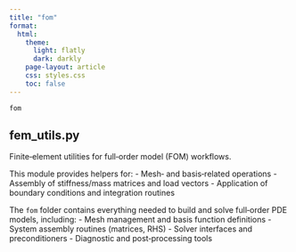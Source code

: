 ```yaml
---
title: "fom"
format:
  html:
    theme:
      light: flatly
      dark: darkly
    page-layout: article
    css: styles.css
    toc: false
---
```


`fom`

## fem_utils.py {.doc-section .doc-section-femutilspy}

Finite‐element utilities for full‐order model (FOM) workflows.

This module provides helpers for:
  - Mesh‐ and basis‐related operations
  - Assembly of stiffness/mass matrices and load vectors
  - Application of boundary conditions and integration routines

The `fom` folder contains everything needed to build and solve
full‐order PDE models, including:
  - Mesh management and basis function definitions
  - System assembly routines (matrices, RHS)
  - Solver interfaces and preconditioners
  - Diagnostic and post‐processing tools